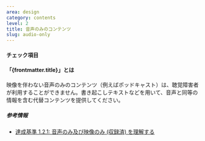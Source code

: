 ```yaml
---
area: design
category: contents
level: 2
title: 音声のみのコンテンツ
slug: audio-only
---
```



#### チェック項目

<Checkpoint title="音声のみコンテンツに、代替コンテンツを提供する" />

#### 「{frontmatter.title}」とは

映像を伴わない音声のみのコンテンツ（例えばポッドキャスト）は、聴覚障害者が利用することができません。書き起こしテキストなどを用いて、音声と同等の情報を含む代替コンテンツを提供してください。

##### 参考情報

- [達成基準 1.2.1: 音声のみ及び映像のみ (収録済) を理解する](https://waic.jp/translations/WCAG21/Understanding/audio-only-and-video-only-prerecorded.html)

